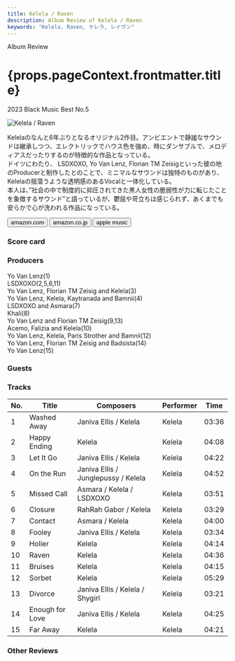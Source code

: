 ```yaml
---
title: Kelela / Raven
description: Album Review of Kelela / Raven
keywords: "Kelela, Raven, ケレラ, レイヴン"
---
```






<p className="largeP">Album Review</p>
<h1 className="h1--no--margin">{props.pageContext.frontmatter.title}</h1>
<p className="largeP">
  <Link to="/best50/2023/">2023 Black Music Best No.5</Link>
</p>

<Row  className="image-card-group">
	<Column colMd={3} colLg={4} noGutterMdLeft="">
       <ImageCard>

![Kelela / Raven](../../images/cd/kelela3L.jpg)

</ImageCard>
	</Column>
	<Column colMd={4} colLg={8} noGutterMdLeft="">
		<p>
			Kelelaのなんと6年ぶりとなるオリジナル2作目。アンビエントで静謐なサウンドは継承しつつ、エレクトリックでハウス色を強め、時にダンサブルで、メロディアスだったりするのが特徴的な作品となっている。
			<br/>ドイツにわたり、 LSDXOXO, Yo Van Lenz, Florian TM Zeisigといった彼の地のProducerと制作したとのことで、ミニマルなサウンドは独特のものがあり、Kelelaの揺蕩うような透明感のあるVocalと一体化している。
			<br/>本人は、”社会の中で制度的に抑圧されてきた黒人女性の脆弱性が力に転じたことを象徴するサウンド”と語っているが、鬱屈や苛立ちは感じられず、あくまでも安らかで心が洗われる作品になっている。
		</p>
		<div>
		  <Button className="button-right-mergin"  href="https://amzn.to/43LbJ9I" renderIcon={ArrowUpRight} size='sm' kind='primary'>
  	    amazon.com
  	  </Button>
  	  <Button className="button-right-mergin"  href="https://amzn.to/3KgUHsQ" renderIcon={ArrowUpRight} size='sm' kind='secondary'>
  	    amazon.co.jp
  	  </Button>
			<Button className="button-right-mergin"  href="https://apple.co/3rHiuf8" renderIcon={ArrowUpRight} size='sm' kind='tertiary'>
  	    apple music
  	  </Button>
			<AdvJS2/>
		</div>
		</Column>
</Row>
<Row >
	<Column colMd={4} colLg={4} noGutterMdLeft="">
		<div>
		  <h3>Score card</h3>
			<SliderJS1 value="5" />
		  <SliderJS2 value="1" />
			<SliderJS3 value="2" />
		  <SliderJS4 value="9" />
		</div>
	</Column>
	<Column colMd={4} colLg={8} noGutterMdLeft="">
		<div>
			<h3>Producers</h3>
			<p>
				Yo Van Lenz(1)
				<br/>LSDXOXO(2,5,6,11)
				<br/>Yo Van Lenz, Florian TM Zeisig and Kelela(3)
				<br/>Yo Van Lenz, Kelela, Kaytranada and Bamnii(4)
				<br/>LSDXOXO and Asmara(7)
				<br/>Khali(8)
				<br/>Yo Van Lenz and Florian TM Zeisig(9,13)
				<br/>Acemo, Falizia and Kelela(10)
				<br/>Yo Van Lenz, Kelela, Paris Strother and Bamnii(12)
				<br/>Yo Van Lenz, Florian TM Zeisig and Badsista(14)
				<br/>Yo Van Lenz(15)
			</p>
			<h3>Guests</h3>
			<p>
			</p>
		</div>
	</Column>
</Row>

<h3>Tracks</h3>

| No. | Title           | Composers                           | Performer | Time  |
| --- | --------------- | ----------------------------------- | --------- | ----- |
| 1   | Washed Away     | Janiva Ellis / Kelela               | Kelela    | 03:36 |
| 2   | Happy Ending    | Kelela                              | Kelela    | 04:08 |
| 3   | Let It Go       | Janiva Ellis / Kelela               | Kelela    | 04:22 |
| 4   | On the Run      | Janiva Ellis / Junglepussy / Kelela | Kelela    | 04:52 |
| 5   | Missed Call     | Asmara / Kelela / LSDXOXO           | Kelela    | 03:51 |
| 6   | Closure         | RahRah Gabor / Kelela               | Kelela    | 03:29 |
| 7   | Contact         | Asmara / Kelela                     | Kelela    | 04:00 |
| 8   | Fooley          | Janiva Ellis / Kelela               | Kelela    | 03:34 |
| 9   | Holier          | Kelela                              | Kelela    | 04:14 |
| 10  | Raven           | Kelela                              | Kelela    | 04:36 |
| 11  | Bruises         | Kelela                              | Kelela    | 04:15 |
| 12  | Sorbet          | Kelela                              | Kelela    | 05:29 |
| 13  | Divorce         | Janiva Ellis / Kelela / Shygirl     | Kelela    | 03:21 |
| 14  | Enough for Love | Janiva Ellis / Kelela               | Kelela    | 04:25 |
| 15  | Far Away        | Kelela                              | Kelela    | 04:21 |

<h3>Other Reviews</h3>

<Row>
  <Column colMd={3} colLg={3} noGutterMdLeft>
    <Review1 />
  </Column>
</Row>

<AdvJS3 />
